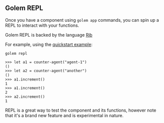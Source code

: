 ## Golem REPL

Once you have a component using `golem app` commands,
you can spin up a REPL to interact with your functions.

Golem REPL is backed by the language [Rib](/rib)

For example, using the [quickstart example](/quickstart):

```shell
golem repl
```

```shell
>>> let a1 = counter-agent("agent-1")
()
>>> let a2 = counter-agent("another")
()
>>> a1.increment()
1
>>> a1.increment()
2
>>> a2.increment()
1
```

REPL is a great way to test the component and its functions,
however note that it's a brand new feature and is experimental in nature.